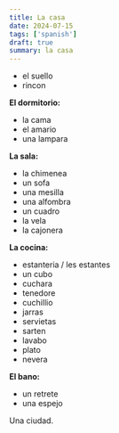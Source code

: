 ```yaml
---
title: La casa
date: 2024-07-15
tags: ['spanish']
draft: true
summary: la casa
---
```


- el suello
- rincon

**El dormitorio:**

- la cama
- el amario
- una lampara

**La sala:**

- la chimenea
- un sofa
- una mesilla
- una alfombra
- un cuadro
- la vela
- la cajonera

**La cocina:**

- estanteria / les estantes
- un cubo
- cuchara
- tenedore
- cuchillio
- jarras
- servietas
- sarten
- lavabo
- plato
- nevera

**El bano:**

- un retrete
- una espejo

Una ciudad.
